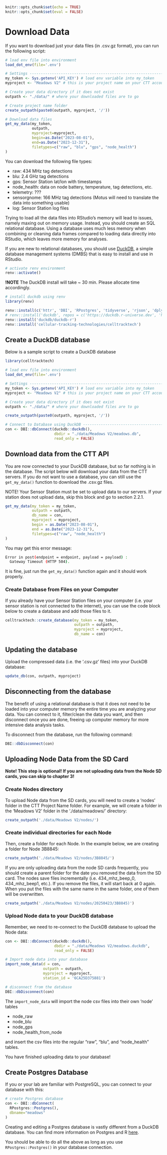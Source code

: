 ```r
knitr::opts_chunk$set(echo = TRUE)
knitr::opts_chunk$set(eval = FALSE)
```

# Download Data
If you want to download just your data files (in .csv.gz format), you can run the following script:

```r
# load env file into environment
load_dot_env(file='.env')

# Settings ----------------------------------------------------------------
my_token <- Sys.getenv('API_KEY') # load env variable into my_token
myproject <- "Meadows V2" # this is your project name on your CTT account, here we are using the CTT project 'Meadows V2'

# Create your data directory if it does not exist
outpath <- "./data/" # where your downloaded files are to go

# Create project name folder
create_outpath(paste0(outpath, myproject, '/'))

# Download data files
get_my_data(my_token,
            outpath, 
            myproject=myproject,
            begin=as.Date("2023-08-01"),
            end=as.Date("2023-12-31"),
            filetypes=c("raw", "blu", "gps", "node_health")
)
```

You can download the following file types:

* raw: 434 MHz tag detections
* blu: 2.4 GHz tag detections
* gps: Sensor Station lat/lon with timestamps
* node_health: data on node battery, temperature, tag detections, etc.
* telemetry: ???
* sensorgnome: 166 MHz tag detections (Motus will need to translate the data into something usable)
* log: Sensor Station log files

Trying to load all the data files into RStudio's memory will lead to issues, namely maxing out on memory usage. Instead, you should create an SQL relational database. Using a database uses much less memory when combining or cleaning data frames compared to loading data directly into RStudio, which leaves more memory for analyses. 

If you are new to relational databases, you should use [DuckDB](https://duckdb.org/why_duckdb), a simple database management systems (DMBS) that is easy to install and use in RStudio.

```r
# activate renv environment
renv::activate()
```

**!NOTE** The DuckDB install will take ~ 30 min. Please allocate time accordingly.
```r
# install duckdb using renv
library(renv)

renv::install(c('httr', 'DBI', 'RPostgres', 'tidyverse', 'rjson', 'dplyr', 'tidyr', 'tibble', 'readr', 'dotenv'))
# renv::install('duckdb', repos = c('https://duckdb.r-universe.dev', 'https://cloud.r-project.org'))
renv::install('duckdb/duckdb-r')
renv::install('cellular-tracking-technologies/celltracktech')
```

## Create a DuckDB database

Below is a sample script to create a DuckDB database

```r
library(celltracktech)

# load env file into environment
load_dot_env(file='.env')

# Settings ----------------------------------------------------------------
my_token <- Sys.getenv('API_KEY') # load env variable into my_token
myproject <- "Meadows V2" # this is your project name on your CTT account, here we are using the CTT project 'Meadows V2'

# Create your data directory if it does not exist
outpath <- "./data/" # where your downloaded files are to go

create_outpath(paste0(outpath, myproject, '/'))

# Connect to Database using DuckDB -----------------------------------------------------
con <- DBI::dbConnect(duckdb::duckdb(), 
                      dbdir = "./data/Meadows V2/meadows.db", 
                      read_only = FALSE)
```


## Download data from the CTT API

You are now connected to your DuckDB database, but so far nothing is in the database. The script below will download your data from the CTT servers. If you do not want to use a database, you can still use the `get_my_data()` function to download the .csv.gz files.

NOTE! Your Sensor Station must be set to upload data to our servers. If your station does not upload data, skip this block and go to section 2.2.1.
```r
get_my_data(my_token = my_token,
            outpath = outpath, 
            db_name = con, 
            myproject = myproject,
            begin = as.Date("2023-08-01"),
            end = as.Date("2023-12-31"),
            filetypes=c("raw", "node_health")
)
```

You may get this error message:

```bash
Error in post(endpoint = endpoint, payload = payload) : 
  Gateway Timeout (HTTP 504).
```
It is fine, just run the `get_my_data()` function again and it should work properly.

### Create Database from Files on your Computer
If you already have your Sensor Station files on your computer (i.e. your sensor station is not connected to the internet), you can use the code block below to create a database and add those files to it.
```r
celltracktech::create_database(my_token = my_token,
                               outpath = outpath,
                               myproject = myproject,
                               db_name = con)
```

## Updating the database

Upload the compressed data (i.e. the '.csv.gz' files) into your DuckDB database:
```r
update_db(con, outpath, myproject)
```

## Disconnecting from the database

The benefit of using a relational database is that it does not need to be loaded into your computer memory the entire time you are analyzing your data. You can connect to it, filter/clean the data you want, and then disconnect once you are done, freeing up computer memory for more intensive data analysis tasks.

To disconnect from the database, run the following command:
```r
DBI::dbDisconnect(con)
```

## Uploading Node Data from the SD Card

**Note! This step is optional! If you are not uploading data from the Node SD cards, you can skip to chapter 3!**

### Create Nodes directory

To upload Node data from the SD cards, you will need to create a 'nodes' folder in the CTT Project Name folder. For example, we will create a folder in the 'Meadows V2' folder in the './data/meadows/' directory:

```r
create_outpath('./data/Meadows V2/nodes/')
```

### Create individual directories for each Node

Then, create a folder for each Node. In the example below, we are creating a folder for Node 3B8845:
```r
create_outpath('./data/Meadows V2/nodes/3B8845/')
```

If you are only uploading data from the node SD cards frequently, you should create a parent folder for the date you removed the data from the SD card. The nodes save files incrementally (i.e. 434_mhz_beep_0, 434_mhz_beep1, etc.). If you remove the files, it will start back at 0 again. When you put the files with the same name in the same folder, one of them will be overwritten.

```r
create_outpath('./data/Meadows V2/nodes/20250423/3B8845)')
```
### Upload Node data to your DuckDB database

Remember, we need to re-connect to the DuckDB database to upload the Node data:
```r
con <- DBI::dbConnect(duckdb::duckdb(), 
                      dbdir = "./data/Meadows V2/meadows.duckdb", 
                      read_only = FALSE)

# Import node data into your database
import_node_data(d = con,
                 outpath = outpath,
                 myproject = myproject,
                 station_id = '6CA25D375881')

# disconnect from the database
DBI::dbDisconnect(con)
```

The `import_node_data` will import the node csv files into their own 'node' tables

* node_raw
* node_blu
* node_gps
* node_health_from_node

and insert the csv files into the regular "raw", "blu", and "node_health" tables.

You have finished uploading data to your database!

## Create Postgres Database

If you or your lab are familiar with PostgreSQL, you can connect to your database with this:

```r
# create Postgres database
con <- DBI::dbConnect(
  RPostgres::Postgres(),
  dbname="meadows"
)
```

Creating and editing a Postgres database is vastly different from a DuckDB database. You can find more information on Postgres and R [here](https://faculty.washington.edu/phurvitz/r_sql/createdb.html).

You should be able to do all the above as long as you use `RPostgres::Postgres()` in your database connection.
